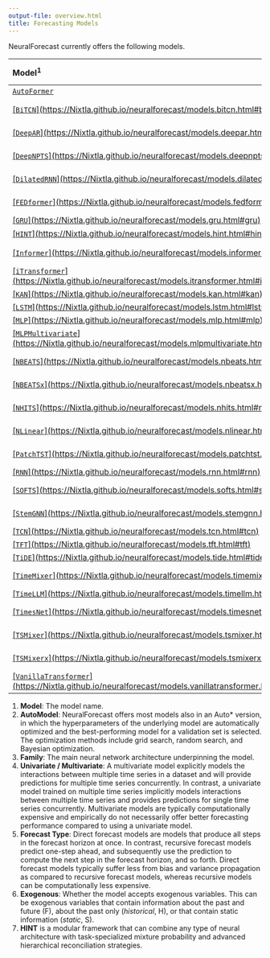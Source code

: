 ```yaml
---
output-file: overview.html
title: Forecasting Models
---
```



NeuralForecast currently offers the following models.

| Model<sup>1</sup> | AutoModel<sup>2</sup> | Family<sup>3</sup> | Univariate / Multivariate<sup>4</sup> | Forecast Type<sup>5</sup> | Exogenous<sup>6</sup> |
|:------|:--------|:-----------|:--------------------|:-----------|:-------------|
| [`AutoFormer`](../../models.autoformer.html) | [`AutoAutoFormer`](../../models.html#autoautoformer) | Transformer | Univariate | Direct | F |
| [\[`BiTCN`\](https://Nixtla.github.io/neuralforecast/models.bitcn.html#bitcn)](../../models.bitcn.html) | [\[`AutoBiTCN`\](https://Nixtla.github.io/neuralforecast/models.html#autobitcn)](../../models.html#autobitcn) | CNN | Univariate | Direct | F/H/S |
| [\[`DeepAR`\](https://Nixtla.github.io/neuralforecast/models.deepar.html#deepar)](../../models.deepar.html) | [\[`AutoDeepAR`\](https://Nixtla.github.io/neuralforecast/models.html#autodeepar)](../../models.html#autodeepar) | RNN | Univariate | Recursive | F/S |
| [\[`DeepNPTS`\](https://Nixtla.github.io/neuralforecast/models.deepnpts.html#deepnpts)](../../models.deepnpts.html) | [\[`AutoDeepNPTS`\](https://Nixtla.github.io/neuralforecast/models.html#autodeepnpts)](../../models.html#autodeepnpts) | MLP | Univariate | Direct | F/H/S |
| [\[`DilatedRNN`\](https://Nixtla.github.io/neuralforecast/models.dilated_rnn.html#dilatedrnn)](../../models.dilated_rnn.html) | [\[`AutoDilatedRNN`\](https://Nixtla.github.io/neuralforecast/models.html#autodilatedrnn)](../../models.html#autodilatedrnn) | RNN | Univariate | Recursive | F/H/S |
| [\[`FEDformer`\](https://Nixtla.github.io/neuralforecast/models.fedformer.html#fedformer)](../../models.fedformer.html) | [\[`AutoFEDformer`\](https://Nixtla.github.io/neuralforecast/models.html#autofedformer)](../../models.html#autofedformer) | Transformer | Univariate | Direct | F |
| [\[`GRU`\](https://Nixtla.github.io/neuralforecast/models.gru.html#gru)](../../models.gru.html) | [\[`AutoGRU`\](https://Nixtla.github.io/neuralforecast/models.html#autogru)](../../models.html#autogru) | RNN | Univariate | Recursive | F/H/S |
| [\[`HINT`\](https://Nixtla.github.io/neuralforecast/models.hint.html#hint)](../../models.hint.html) | [\[`AutoHINT`\](https://Nixtla.github.io/neuralforecast/models.html#autohint)](../../models.html#autohint) | Any<sup>7</sup> | Both<sup>7</sup> | Both<sup>7</sup> | F/H/S |
| [\[`Informer`\](https://Nixtla.github.io/neuralforecast/models.informer.html#informer)](../../models.informer.html) | [\[`AutoInformer`\](https://Nixtla.github.io/neuralforecast/models.html#autoinformer)](../../models.html#autoitransformer) | Transformer | Multivariate | Direct | F |
| [\[`iTransformer`\](https://Nixtla.github.io/neuralforecast/models.itransformer.html#itransformer)](../../models.itransformer.html) | [\[`AutoiTransformer`\](https://Nixtla.github.io/neuralforecast/models.html#autoitransformer)](../../models.html#autoinformer) | Transformer | Multivariate | Direct | \- |
| [\[`KAN`\](https://Nixtla.github.io/neuralforecast/models.kan.html#kan)](../../models.kan.html) | [\[`AutoKAN`\](https://Nixtla.github.io/neuralforecast/models.html#autokan)](../../models.html#autokan) | KAN | Univariate | Direct | \- |
| [\[`LSTM`\](https://Nixtla.github.io/neuralforecast/models.lstm.html#lstm)](../../models.lstm.html) | [\[`AutoLSTM`\](https://Nixtla.github.io/neuralforecast/models.html#autolstm)](../../models.html#autolstm) | RNN | Univariate | Recursive | F/H/S |
| [\[`MLP`\](https://Nixtla.github.io/neuralforecast/models.mlp.html#mlp)](../../models.mlp.html) | [\[`AutoMLP`\](https://Nixtla.github.io/neuralforecast/models.html#automlp)](../../models.html#automlp) | MLP | Univariate | Direct | F/H/S |
| [\[`MLPMultivariate`\](https://Nixtla.github.io/neuralforecast/models.mlpmultivariate.html#mlpmultivariate)](../../models.mlpmultivariate.html) | [\[`AutoMLPMultivariate`\](https://Nixtla.github.io/neuralforecast/models.html#automlpmultivariate)](../../models.html#automlpmultivariate) | MLP | Multivariate | Direct | F/H/S |
| [\[`NBEATS`\](https://Nixtla.github.io/neuralforecast/models.nbeats.html#nbeats)](../../models.nbeats.html) | [\[`AutoNBEATS`\](https://Nixtla.github.io/neuralforecast/models.html#autonbeats)](../../models.html#autonbeats) | MLP | Univariate | Direct | \- |
| [\[`NBEATSx`\](https://Nixtla.github.io/neuralforecast/models.nbeatsx.html#nbeatsx)](../../models.nbeatsx.html) | [\[`AutoNBEATSx`\](https://Nixtla.github.io/neuralforecast/models.html#autonbeatsx)](../../models.html#autonbeatsx) | MLP | Univariate | Direct | F/H/S |
| [\[`NHITS`\](https://Nixtla.github.io/neuralforecast/models.nhits.html#nhits)](../../models.nhits.html) | [\[`AutoNHITS`\](https://Nixtla.github.io/neuralforecast/models.html#autonhits)](../../models.html#autonhits) | MLP | Univariate | Direct | F/H/S |
| [\[`NLinear`\](https://Nixtla.github.io/neuralforecast/models.nlinear.html#nlinear)](../../models.nlinear.html) | [\[`AutoNLinear`\](https://Nixtla.github.io/neuralforecast/models.html#autonlinear)](../../models.html#autonlinear) | MLP | Univariate | Direct | \- |
| [\[`PatchTST`\](https://Nixtla.github.io/neuralforecast/models.patchtst.html#patchtst)](../../models.patchtst.html) | [\[`AutoPatchTST`\](https://Nixtla.github.io/neuralforecast/models.html#autopatchtst)](../../models.html#autopatchtst) | Transformer | Univariate | Direct | \- |
| [\[`RNN`\](https://Nixtla.github.io/neuralforecast/models.rnn.html#rnn)](../../models.rnn.html) | [\[`AutoRNN`\](https://Nixtla.github.io/neuralforecast/models.html#autornn)](../../models.html#autornn) | RNN | Univariate | Recursive | F/H/S |
| [\[`SOFTS`\](https://Nixtla.github.io/neuralforecast/models.softs.html#softs)](../../models.softs.html) | [\[`AutoSOFTS`\](https://Nixtla.github.io/neuralforecast/models.html#autosofts)](../../models.html#autosofts) | MLP | Multivariate | Direct | \- |
| [\[`StemGNN`\](https://Nixtla.github.io/neuralforecast/models.stemgnn.html#stemgnn)](../../models.stemgnn.html) | [\[`AutoStemGNN`\](https://Nixtla.github.io/neuralforecast/models.html#autostemgnn)](../../models.html#autostemgnn) | GNN | Multivariate | Direct | \- |
| [\[`TCN`\](https://Nixtla.github.io/neuralforecast/models.tcn.html#tcn)](../../models.tcn.html) | [\[`AutoTCN`\](https://Nixtla.github.io/neuralforecast/models.html#autotcn)](../../models.html#autotcn) | CNN | Univariate | Recursive | F/H/S |
| [\[`TFT`\](https://Nixtla.github.io/neuralforecast/models.tft.html#tft)](../../models.tft.html) | [\[`AutoTFT`\](https://Nixtla.github.io/neuralforecast/models.html#autotft)](../../models.html#autotft) | Transformer | Univariate | Direct | F/H/S |
| [\[`TiDE`\](https://Nixtla.github.io/neuralforecast/models.tide.html#tide)](../../models.tide.html) | [\[`AutoTiDE`\](https://Nixtla.github.io/neuralforecast/models.html#autotide)](../../models.html#autotide) | MLP | Univariate | Direct | F/H/S |
| [\[`TimeMixer`\](https://Nixtla.github.io/neuralforecast/models.timemixer.html#timemixer)](../../models.timemixer.html) | [\[`AutoTimeMixer`\](https://Nixtla.github.io/neuralforecast/models.html#autotimemixer)](../../models.html#autotimemixer) | MLP | Multivariate | Direct | F |
| [\[`TimeLLM`\](https://Nixtla.github.io/neuralforecast/models.timellm.html#timellm)](../../models.timellm.html) | \- | LLM | Univariate | Direct | \- |
| [\[`TimesNet`\](https://Nixtla.github.io/neuralforecast/models.timesnet.html#timesnet)](../../models.timesnet.html) | [\[`AutoTimesNet`\](https://Nixtla.github.io/neuralforecast/models.html#autotimesnet)](../../models.html#autotimesnet) | CNN | Univariate | Direct | F |
| [\[`TSMixer`\](https://Nixtla.github.io/neuralforecast/models.tsmixer.html#tsmixer)](../../models.tsmixer.html) | [\[`AutoTSMixer`\](https://Nixtla.github.io/neuralforecast/models.html#autotsmixer)](../../models.html#autotsmixer) | MLP | Multivariate | Direct | \- |
| [\[`TSMixerx`\](https://Nixtla.github.io/neuralforecast/models.tsmixerx.html#tsmixerx)](../../models.tsmixerx.html) | [\[`AutoTSMixerx`\](https://Nixtla.github.io/neuralforecast/models.html#autotsmixerx)](../../models.html#autotsmixerx) | MLP | Multivariate | Direct | F/H/S |
| [\[`VanillaTransformer`\](https://Nixtla.github.io/neuralforecast/models.vanillatransformer.html#vanillatransformer)](../../models.vanillatransformer.html) | [\[`AutoTSMixerx`\](https://Nixtla.github.io/neuralforecast/models.html#autotsmixerx)](../../models.html#autovanillatransformer) | Transformer | Univariate | Direct | F |

1.  **Model**: The model name.
2.  **AutoModel**: NeuralForecast offers most models also in an Auto\*
    version, in which the hyperparameters of the underlying model are
    automatically optimized and the best-performing model for a
    validation set is selected. The optimization methods include grid
    search, random search, and Bayesian optimization.
3.  **Family**: The main neural network architecture underpinning the
    model.
4.  **Univariate / Multivariate**: A multivariate model explicitly
    models the interactions between multiple time series in a dataset
    and will provide predictions for multiple time series concurrently.
    In contrast, a univariate model trained on multiple time series
    implicitly models interactions between multiple time series and
    provides predictions for single time series concurrently.
    Multivariate models are typically computationally expensive and
    empirically do not necessarily offer better forecasting performance
    compared to using a univariate model.
5.  **Forecast Type**: Direct forecast models are models that produce
    all steps in the forecast horizon at once. In contrast, recursive
    forecast models predict one-step ahead, and subsequently use the
    prediction to compute the next step in the forecast horizon, and so
    forth. Direct forecast models typically suffer less from bias and
    variance propagation as compared to recursive forecast models,
    whereas recursive models can be computationally less expensive.
6.  **Exogenous**: Whether the model accepts exogenous variables. This
    can be exogenous variables that contain information about the past
    and future (F), about the past only (*historical*, H), or that
    contain static information (*static*, S).
7.  **HINT** is a modular framework that can combine any type of neural
    architecture with task-specialized mixture probability and advanced
    hierarchical reconciliation strategies.

